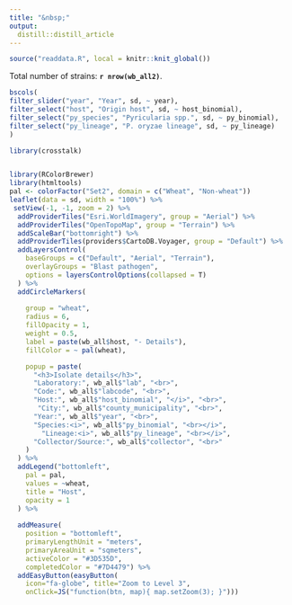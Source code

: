 ```yaml
---
title: "&nbsp;"
output:
  distill::distill_article
---
```


```r
source("readdata.R", local = knitr::knit_global())

```

Total number of strains: **`r nrow(wb_all2)`**. 


```r
bscols(
filter_slider("year", "Year", sd, ~ year),
filter_select("host", "Origin host", sd, ~ host_binomial),
filter_select("py_species", "Pyricularia spp.", sd, ~ py_binomial),
filter_select("py_lineage", "P. oryzae lineage", sd, ~ py_lineage)
)
```


```r
library(crosstalk)


library(RColorBrewer)
library(htmltools)
pal <- colorFactor("Set2", domain = c("Wheat", "Non-wheat"))
leaflet(data = sd, width = "100%") %>%
 setView(-1, -1, zoom = 2) %>%
  addProviderTiles("Esri.WorldImagery", group = "Aerial") %>%
  addProviderTiles("OpenTopoMap", group = "Terrain") %>%
  addScaleBar("bottomright") %>%
  addProviderTiles(providers$CartoDB.Voyager, group = "Default") %>%
  addLayersControl(
    baseGroups = c("Default", "Aerial", "Terrain"),
    overlayGroups = "Blast pathogen",
    options = layersControlOptions(collapsed = T)
  ) %>%
  addCircleMarkers(
  
    group = "wheat",
    radius = 6,
    fillOpacity = 1,
    weight = 0.5,
    label = paste(wb_all$host, "- Details"),
    fillColor = ~ pal(wheat),

    popup = paste(
      "<h3>Isolate details</h3>",
      "Laboratory:", wb_all$"lab", "<br>",
      "Code:", wb_all$"labcode", "<br>",
      "Host:", wb_all$"host_binomial", "</i>", "<br>",
       "City:", wb_all$"county_municipality", "<br>",
      "Year:", wb_all$"year", "<br>",
      "Species:<i>", wb_all$"py_binomial", "<br></i>",
        "Lineage:<i>", wb_all$"py_lineage", "<br></i>",
      "Collector/Source:", wb_all$"collector", "<br>"
    )
  ) %>%
  addLegend("bottomleft",
    pal = pal,
    values = ~wheat,
    title = "Host",
    opacity = 1
  ) %>% 
  
  addMeasure(
    position = "bottomleft",
    primaryLengthUnit = "meters",
    primaryAreaUnit = "sqmeters",
    activeColor = "#3D535D",
    completedColor = "#7D4479") %>% 
  addEasyButton(easyButton(
    icon="fa-globe", title="Zoom to Level 3",
    onClick=JS("function(btn, map){ map.setZoom(3); }")))



```




